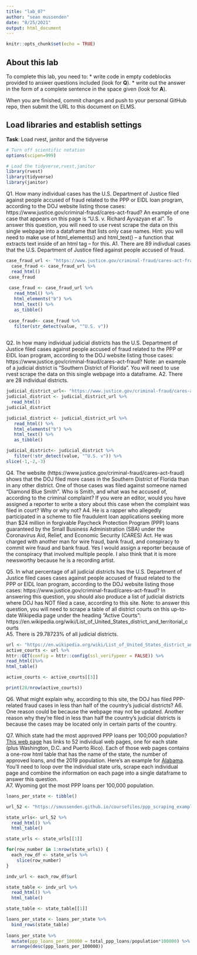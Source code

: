 ```yaml
---
title: "lab_07"
author: "sean mussenden"
date: "8/25/2021"
output: html_document
---
```


```r
knitr::opts_chunk$set(echo = TRUE)
```

## About this lab

To complete this lab, you need to:
* write code in empty codeblocks provided to answer questions included (look for **Q**).
* write out the answer in the form of a complete sentence in the space given (look for **A**).

When you are finished, commit changes and push to your personal GitHub repo, then submit the URL to this document on ELMS.

## Load libraries and establish settings
**Task**: Load rvest, janitor and the tidyverse
```r
# Turn off scientific notation
options(scipen=999)

# Load the tidyverse,rvest,janitor
library(rvest)
library(tidyverse)
library(janitor)
```


Q1. How many individual cases has the U.S. Department of Justice filed against people accused of fraud related to the PPP or EIDL loan program, according to the DOJ website listing those cases: https://www.justice.gov/criminal-fraud/cares-act-fraud?  An example of one case that appears on this page is "U.S. v. Richard Ayvazyan et al". To answer this question, you will need to use rvest scrape the data on this single webpage into a dataframe that lists only case names. Hint: you will need to make use of html_elements() and html_text() -- a function that extracts text inside of an html tag -- for this.
A1. There are 89 indivdual cases that the U.S. Department of Justice filed against people accused of fraud. 

```r
case_fraud_url <- "https://www.justice.gov/criminal-fraud/cares-act-fraud" 
  case_fraud <- case_fraud_url %>%
  read_html() 
 case_fraud
 
 case_fraud <- case_fraud_url %>%
   read_html() %>%
   html_elements("b") %>%
   html_text() %>%
   as_tibble()
 
 case_fraud<- case_fraud %>%
   filter(str_detect(value, "^U.S. v"))
 
```

Q2. In how many individual judicial districts has the U.S. Department of Justice filed cases against people accused of fraud related to the PPP or EIDL loan program, according to the DOJ website listing those cases: https://www.justice.gov/criminal-fraud/cares-act-fraud?  Note: an example of a judicial district is "Southern District of Florida". You will need to use rvest scrape the data on this single webpage into a dataframe.
A2. There are 28 individual districts. 

```r
judicial_district_url<- "https://www.justice.gov/criminal-fraud/cares-act-fraud"
judicial_district <- judicial_district_url %>%
  read_html()
judicial_district

judicial_district <- judicial_district_url %>%
   read_html() %>%
   html_elements("b") %>%
   html_text() %>%
   as_tibble()

judicial_district<- judicial_district %>%
   filter(!str_detect(value, "^U.S. v")) %>%
slice(-1,-2,-3)

```

Q4. The website (https://www.justice.gov/criminal-fraud/cares-act-fraud) shows that the DOJ filed more cases in the Southern District of Florida than in any other district. One of those cases was filed against someone named "Diamond Blue Smith". Who is Smith, and what was he accused of, according to the criminal complaint? If you were an editor, would you have assigned a reporter to write a story about this case when the complaint was filed in court? Why or why not?
A4. He is a rapper who allegedly participated in a scheme to file fraudulent loan applications seeking more than $24 million in forgivable Paycheck Protection Program (PPP) loans guaranteed by the Small Business Administration (SBA) under the Coronavirus Aid, Relief, and Economic Security (CARES) Act. He was charged with another man for wire fraud, bank fraud, and conspiracy to commit wire fraud and bank fraud. Yes I would assign a reporter because of the conspiracy that involved multiple people. I also think that it is more newsworthy because he is a recording artist. 

Q5. In what percentage of all judicial districts has the U.S. Department of Justice filed cases cases against people accused of fraud related to the PPP or EIDL loan program, according to the DOJ website listing those cases: https://www.justice.gov/criminal-fraud/cares-act-fraud? In answering this question, you should also produce a list of judicial districts where DOJ has NOT filed a case, according to this site.  Note: to answer this question, you will need to scrape a table of all district courts on this up-to-date Wikipedia page under the heading "Active Courts": https://en.wikipedia.org/wiki/List_of_United_States_district_and_territorial_courts  
A5. There is 29.78723% of all judicial districts. 


```r
url <- "https://en.wikipedia.org/wiki/List_of_United_States_district_and_territorial_courts"
active_courts <- url %>%
httr::GET(config = httr::config(ssl_verifypeer = FALSE)) %>%
read_html()%>%
html_table()

active_courts <- active_courts[[3]]

print(28/nrow(active_courts))
```
Q6. What might explain why, according to this site, the DOJ has filed PPP-related fraud cases in less than half of the country's judicial districts?
A6. One reason could be because the webpage may not be updated. Another reason why they're filed in less than half the country's judicial districts is because the cases may be located only in certain parts of the country.  

Q7. Which state had the most approved PPP loans per 100,000 population? [This web page](https://smussenden.github.io/coursefiles/ppp_scraping_example/index.html) has links to 52 individual web pages, one for each state (plus Washington, D.C. and Puerto Rico). Each of those web pages contains a one-row html table that has the name of the state, the number of approved loans, and the 2019 population. Here's an example for [Alabama](https://smussenden.github.io/coursefiles/ppp_scraping_example/states/alabama.html). You'll need to loop over the individual state urls, scrape each individual page and combine the information on each page into a single dataframe to answer this question.  
A7. Wyoming got the most PPP loans per 100,000 population. 
```r
loans_per_state <- tibble()

url_52 <- "https://smussenden.github.io/coursefiles/ppp_scraping_example/index.html"

state_urls<- url_52 %>%
  read_html() %>%
  html_table()

state_urls <- state_urls[[1]]

for(row_number in 1:nrow(state_urls)) {
  each_row_df <- state_urls %>%
    slice(row_number)
}

indv_url <- each_row_df$url

state_table <- indv_url %>%
  read_html() %>%
  html_table()

state_table <- state_table[[1]]

loans_per_state <- loans_per_state %>%
  bind_rows(state_table)
  
loans_per_state %>%
  mutate(ppp_loans_per_100000 = total_ppp_loans/population*100000) %>%
  arrange(desc(ppp_loans_per_100000))


```
